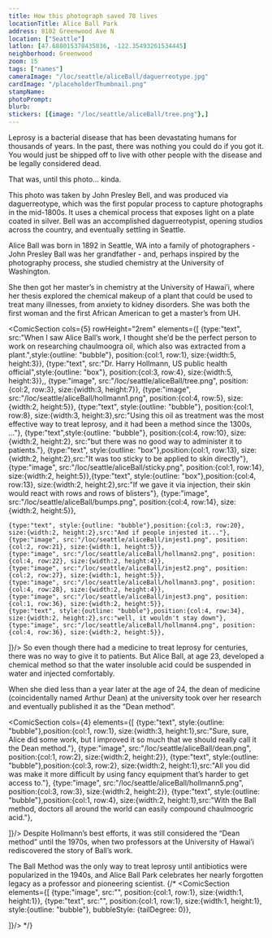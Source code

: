 ```yaml
---
title: How this photograph saved 78 lives
locationTitle: Alice Ball Park
address: 8102 Greenwood Ave N
location: ["Seattle"] 
latlon: [47.688015378435836, -122.35493261534445]
neighborhood: Greenwood
zoom: 15
tags: ["names"]
cameraImage: "/loc/seattle/aliceBall/daguerreotype.jpg"
cardImage: "/placeholderThumbnail.png"
stampName:
photoPrompt:
blurb:
stickers: [{image: "/loc/seattle/aliceBall/tree.png"},]
---
```


Leprosy is a bacterial disease that has been devastating humans for thousands of years. In the past, there was nothing you could do if you got it. You would just be shipped off to live with other people with the disease and be legally considered dead.

<LOCItem
    type="pnp"
    image="/loc/seattle/aliceBall/kaluapapa.jpg"
    linkOut="https://www.loc.gov/resource/hhh.hi0098.sheet/?sp=1"
    caption=""
    alt=""/>

That was, until this photo... kinda.

<LOCItem
    type="pnp"
    image="/loc/seattle/aliceBall/daguerreotype.jpg"
    linkOut="https://www.loc.gov/resource/ppmsca.80088/"/>

This photo was taken by John Presley Bell, and was produced via daguerreotype, which was the first popular process to capture photographs in the mid-1800s. It uses a chemical process that exposes light on a plate coated in silver. Bell was an accomplished daguerreotypist, opening studios across the country, and eventually settling in Seattle.

Alice Ball was born in 1892 in Seattle, WA into a family of photographers - John Presley Ball was her grandfather - and, perhaps inspired by the photography process, she studied chemistry at the University of Washington.

She then got her master’s in chemistry at the University of Hawai’i, where her thesis explored the chemical makeup of a plant that could be used to treat many illnesses, from anxiety to kidney disorders. She was both the first woman and the first African American to get a master’s from UH.

<ComicSection cols={5} rowHeight="2rem" elements={[
    {type:"text", src:"When I saw Alice Ball’s work, I thought she’d be the perfect person to work on researching chaulmoogra oil, which also was extracted from a plant.",style:{outline: "bubble"}, position:{col:1, row:1}, size:{width:5, height:3}},
    {type:"text", src:"Dr. Harry Hollmann, US public health official",style:{outline: "box"}, position:{col:3, row:4}, size:{width:5, height:3}},,
    {type:"image", src:"/loc/seattle/aliceBall/tree.png", position:{col:2, row:3}, size:{width:3, height:7}},
    {type:"image", src:"/loc/seattle/aliceBall/hollmann1.png", position:{col:4, row:5}, size:{width:2, height:5}},
    {type:"text", style:{outline: "bubble"}, position:{col:1, row:8}, size:{width:3, height:3},src:"Using this oil as treatment was the most effective way to treat leprosy, and it had been a method since the 1300s, ..."},
    {type:"text",style:{outline: "bubble"}, position:{col:4, row:10}, size:{width:2, height:2}, src:"but there was no good way to administer it to patients."},
    {type:"text", style:{outline: "box"},position:{col:1, row:13}, size:{width:2, height:2},src:"It was too sticky to be applied to skin directly"},
    {type:"image", src:"/loc/seattle/aliceBall/sticky.png", position:{col:1, row:14}, size:{width:2, height:5}},{type:"text", style:{outline: "box"},position:{col:4, row:13}, size:{width:2, height:2},src:"If we gave it via injection, their skin would react with rows and rows of blisters"},
    {type:"image", src:"/loc/seattle/aliceBall/bumps.png", position:{col:4, row:14}, size:{width:2, height:5}},

    {type:"text", style:{outline: "bubble"},position:{col:3, row:20}, size:{width:2, height:2},src:"And if people injested it..."},
    {type:"image", src:"/loc/seattle/aliceBall/injest1.png", position:{col:2, row:21}, size:{width:1, height:5}},
    {type:"image", src:"/loc/seattle/aliceBall/hollmann2.png", position:{col:4, row:22}, size:{width:2, height:4}},
    {type:"image", src:"/loc/seattle/aliceBall/injest2.png", position:{col:2, row:27}, size:{width:1, height:5}},
    {type:"image", src:"/loc/seattle/aliceBall/hollmann3.png", position:{col:4, row:28}, size:{width:2, height:4}},
    {type:"image", src:"/loc/seattle/aliceBall/injest3.png", position:{col:1, row:36}, size:{width:2, height:5}},
    {type:"text", style:{outline: "bubble"},position:{col:4, row:34}, size:{width:2, height:2},src:"well, it wouldn't stay down"},
    {type:"image", src:"/loc/seattle/aliceBall/hollmann4.png", position:{col:4, row:36}, size:{width:2, height:5}},
]}/> 
So even though there had a medicine to treat leprosy for centuries, there was no way to give it to patients. But Alice Ball, at age 23, developed a chemical method so that the water insoluble acid could be suspended in water and injected comfortably.

When she died less than a year later at the age of 24, the dean of medicine (coincidentally named Arthur Dean) at the university took over her research and eventually published it as the “Dean method”.

<ComicSection cols={4} elements={[
    {type:"text", style:{outline: "bubble"},position:{col:1, row:1}, size:{width:3, height:1},src:"Sure, sure, Alice did some work, but I improved it so much that we should really call it the Dean method."},
    {type:"image", src:"/loc/seattle/aliceBall/dean.png", position:{col:1, row:2}, size:{width:2, height:2}},
    {type:"text", style:{outline: "bubble"},position:{col:3, row:2}, size:{width:2, height:1},src:"All you did was make it more difficult by using fancy equipment that’s harder to get access to."},
    {type:"image", src:"/loc/seattle/aliceBall/hollmann5.png", position:{col:3, row:3}, size:{width:2, height:2}},
    {type:"text", style:{outline: "bubble"},position:{col:1, row:4}, size:{width:2, height:1},src:"With the Ball method, doctors all around the world can easily compound chaulmoogric acid."},

]}/> 
Despite Hollmann’s best efforts, it was still considered the “Dean method” until the 1970s, when two professors at the University of Hawai’i rediscovered the story of Ball’s work.

The Ball Method was the only way to treat leprosy until antibiotics were popularized in the 1940s, and Alice Ball Park celebrates her nearly forgotten legacy as a professor and pioneering scientist.
{/* <ComicSection elements={[
    {type:"image", src:"", position:{col:1, row:1}, size:{width:1, height:1}},
    {type:"text", src:"", position:{col:1, row:1}, size:{width:1, height:1}, style:{outline: "bubble"}, bubbleStyle: {tailDegree: 0}},

]}/>  */}
